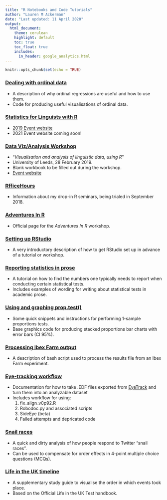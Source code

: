 ```yaml
---
title: "R Notebooks and Code Tutorials"
author: "Lauren M Ackerman"
date: "Last updated: 11 April 2020"
output: 
  html_document:
    theme: cerulean
    highlight: default
    toc: true
    toc_float: true
    includes: 
      in_header: google_analytics.html
---
```


```r
knitr::opts_chunk$set(echo = TRUE)
```

### [Dealing with ordinal data](ordinal_data.html)

* A description of why ordinal regressions are useful and how to use them.
* Code for producing useful visualisations of ordinal data.

### [Statistics for Linguists with R](reading/info.html)
* [2019 Event website](https://www.reading.ac.uk/celm/training/introduction-to-r-workshop-4-day-workshop/)
* 2021 Event website coming soon!

### [Data Viz/Analysis Workshop](leeds/blank-workbook.html)
* "*Visualisation and analysis of linguistic data, using R*"
* University of Leeds, 28 February 2019.
* Blank workbook to be filled out during the workshop.
* [Event website](https://www.latl.leeds.ac.uk/events/visualisation-and-analysis-of-linguistic-data-using-r/)

### [RfficeHours](rfficehours/info.html)
* Information about my drop-in R seminars, being trialed in September 2018.

### [Adventures In R](https://verbingnouns.github.io/AdventuresInR/)

* Official page for the *Adventures In R* workshop.

### [Setting up RStudio](1_Setting_Up.nb.html)

* A very introductory description of how to get RStudio set up in advance of a tutorial or workshop.

### [Reporting statistics in prose](prose_statistics.nb.html)

* A tutorial on how to find the numbers one typically needs to report when conducting certain statistical tests.
* Includes examples of wording for writing about statistical tests in academic prose.

### [Using and graphing prop.test()](forced_choice.nb.html)

* Some quick snippets and instructions for performing 1-sample proportions tests.
* Base graphics code for producing stacked proportions bar charts with error bars (CI 95%).

### [Processing Ibex Farm output](bash_processing.html)

* A description of bash script used to process the results file from an Ibex Farm experiment.

### [Eye-tracking workflow](eye-tracking-workflow.nb.html)

* Documentation for how to take .EDF files exported from [EyeTrack](https://blogs.umass.edu/eyelab/software/) and turn them into an analyzable dataset
* Includes workflow for using:
    1. fix_align_v0p92.R
    2. Robodoc.py and associated scripts
    3. SideEye (beta)
    4. Failed attempts and depricated code

### [Snail races](snail_race.nb.html)

* A quick and dirty analysis of how people respond to Twitter "snail races".
* Can be used to compensate for order effects in 4-point multiple choice questions (MCQs).

### [Life in the UK timeline](lifeintheuk.html)

* A supplementary study guide to visualise the order in which events took place.
* Based on the Official Life in the UK Test handbook.
